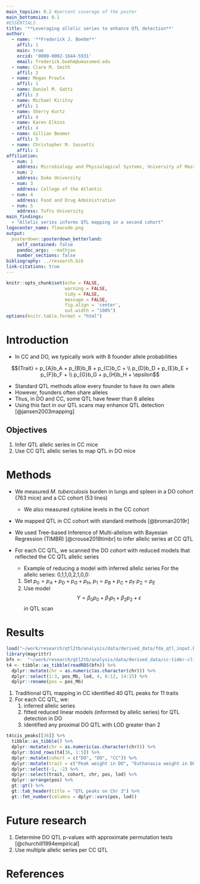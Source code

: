 ```yaml
---
main_topsize: 0.2 #percent coverage of the poster
main_bottomsize: 0.1
#ESSENTIALS
title: '**Leveraging allelic series to enhance QTL detection**'
author:
  - name: '**Frederick J. Boehm**'
    affil: 1
    main: true
    orcid: '0000-0002-1644-5931'
    email: frederick.boehm@umassmed.edu
  - name: Clare M. Smith
    affil: 2
  - name: Megan Proulx
    affil: 1
  - name: Daniel M. Gatti
    affil: 3
  - name: Michael Kiritsy
    affil: 1
  - name: Sherry Kurtz
    affil: 4
  - name: Karen Elkins
    affil: 4
  - name: Gillian Beamer
    affil: 5
  - name: Christopher M. Sassetti
    affil: 1
affiliation:
  - num: 1
    address: Microbiology and Physiological Systems, University of Massachusetts Medical School
  - num: 2
    address: Duke University
  - num: 3
    address: College of the Atlantic
  - num: 4
    address: Food and Drug Administration
  - num: 5
    address: Tufts University
main_findings:
  - "Allelic series informs QTL mapping in a second cohort"
logocenter_name: flowcode.png
output: 
  posterdown::posterdown_betterland:
    self_contained: false
    pandoc_args: --mathjax
    number_sections: false
bibliography: ../research.bib
link-citations: true
---
```


```r
knitr::opts_chunk$set(echo = FALSE,
                      warning = FALSE,
                      tidy = FALSE,
                      message = FALSE,
                      fig.align = 'center',
                      out.width = "100%")
options(knitr.table.format = "html") 
```

# Introduction

- In CC and DO, we typically work with 8 founder allele probabilities

$${Trait} = p_{A}b_A +  
p_{B}b_B +
p_{C}b_C + \\
p_{D}b_D +
p_{E}b_E +
p_{F}b_F + \\
p_{G}b_G +
p_{H}b_H + 
\epsilon$$

- Standard QTL methods allow every founder to have its own allele
- However, founders often share alleles
- Thus, in DO and CC, some QTL have fewer than 8 alleles
- Using this fact in our QTL scans may enhance QTL detection [@jansen2003mapping]



## Objectives

1. Infer QTL allelic series in CC mice
1. Use CC QTL allelic series to map QTL in DO mice

# Methods

- We measured *M. tuberculosis* burden in lungs and spleen in a DO cohort (763 mice) and a CC cohort (53 lines)
    - We also measured cytokine levels in the CC cohort

- We mapped QTL in CC cohort with standard methods [@broman2019r]

- We used Tree-based Inference of Multi-allelism with Bayesian Regression (TIMBR) [@crouse2018timbr] to infer allelic series at CC QTL

- For each CC QTL, we scanned the DO cohort with reduced models that reflected the CC QTL allelic series

    - Example of reducing a model with inferred allelic series
    For the allelic series: 0,1,1,0,2,1,0,0:
    1. Set $p_0 = p_A + p_D + p_G + p_H$,
    $p_1 = p_B + p_C + p_F$
    $p_2 = p_E$
    2. Use model $$Y = \beta_0p_0 + \beta_1 p_1 + \beta_2p_2 + \epsilon$$ in QTL scan





# Results

```r
load("~/work/research/qtl2tb/analysis/data/derived_data/fda_qtl_input.Rdata")
library(magrittr)
bfn <-  "~/work/research/qtl2tb/analysis/data/derived_data/cc-timbr-clinical-M1-with-reduced-peaks-cis.rds"
t4 <- tibble::as_tibble(readRDS(bfn)) %>%
  dplyr::mutate(chr = as.numeric(as.character(chr))) %>%
  dplyr::select(1:3, pos_Mb, lod, 4, 6:12, 14:15) %>%
  dplyr::rename(pos = pos_Mb)
```


1. Traditional QTL mapping in CC identified 40 QTL peaks for 11 traits
1. For each CC QTL, we:
    1. inferred allelic series
    1. fitted reduced linear models (informed by allelic series) for QTL detection in DO
    1. identified any proximal DO QTL with LOD greater than 2






```r
t4$cis_peaks[[36]] %>%
  tibble::as_tibble() %>%
  dplyr::mutate(chr = as.numeric(as.character(chr))) %>%
  dplyr::bind_rows(t4[36, 1:5]) %>%
  dplyr::mutate(cohort = c("DO", "DO", "CC")) %>%
  dplyr::mutate(trait = c("Peak weight in DO", "Euthanasia weight in DO", "VEGF in CC")) %>%
  dplyr::select(-1, -2) %>%
  dplyr::select(trait, cohort, chr, pos, lod) %>%
  dplyr::arrange(pos) %>% 
  gt::gt() %>%
  gt::tab_header(title = "QTL peaks on Chr 3") %>%
  gt::fmt_number(columns = dplyr::vars(pos, lod))
```


# Future research

1. Determine DO QTL p-values with approximate permutation tests [@churchill1994empirical]  
1. Use multiple allelic series per CC QTL  


    
    
# References


